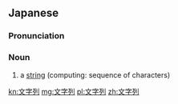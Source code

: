==Japanese==
{{ja-kanjitab|yomi=irr|sort=もじれつ|もん|k1=も|じ|れつ}}

===Pronunciation===
{{ja-pron|yomi=o|もじれつ}}

===Noun===
{{ja-noun|もじれつ}}

# a [[string]] (computing: sequence of characters)

[[kn:文字列]]
[[mg:文字列]]
[[pl:文字列]]
[[zh:文字列]]